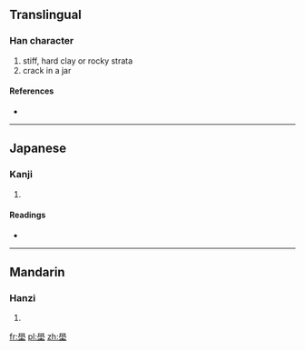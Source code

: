 ==Translingual==

===Han character===
{{Han char|rn=32|rad=土|as=13|sn=16|four=7710<sub>4</sub>|canj=竹月土 (HBG)}}

# stiff, hard clay or rocky strata
# crack in a jar

====References====
* {{Han ref|kx=0240.210|dkj=05527|dj=0480.070|hdz=10491.190|uh=58C6|ud=22726|bh=E950|bd=59728}}

----

==Japanese==

===Kanji===
{{ja-kanji|grade=|rs=土13}}

# {{defn|Japanese|sort=土13}}

====Readings====
* {{ja-readings|on=[[かく]] (kaku), [[がく]] (gaku)|kun=}}

----

==Mandarin==

===Hanzi===
{{cmn-hanzi|pin=[[bó]] ([[bo2]]), [[xuān]] ([[xuan1]])|wg=po<sup>2</sup>, hsüan<sup>1</sup>}}

# {{defn|Mandarin|sort=土13}}

[[fr:壆]]
[[pl:壆]]
[[zh:壆]]